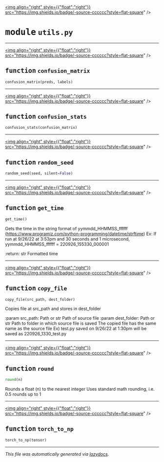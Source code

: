<!-- markdownlint-disable -->

<a href="https://github.com/braingeneers/braindance/blob/main/braindance/core/spikedetector/utils.py#L0"><img align="right" style={{"float":"right"}} src="https://img.shields.io/badge/-source-cccccc?style=flat-square" /></a>

# <kbd>module</kbd> `utils.py`





---

<a href="https://github.com/braingeneers/braindance/blob/main/braindance/core/spikedetector/utils.py#L9"><img align="right" style={{"float":"right"}} src="https://img.shields.io/badge/-source-cccccc?style=flat-square" /></a>

## <kbd>function</kbd> `confusion_matrix`

```python
confusion_matrix(preds, labels)
```






---

<a href="https://github.com/braingeneers/braindance/blob/main/braindance/core/spikedetector/utils.py#L20"><img align="right" style={{"float":"right"}} src="https://img.shields.io/badge/-source-cccccc?style=flat-square" /></a>

## <kbd>function</kbd> `confusion_stats`

```python
confusion_stats(confusion_matrix)
```






---

<a href="https://github.com/braingeneers/braindance/blob/main/braindance/core/spikedetector/utils.py#L29"><img align="right" style={{"float":"right"}} src="https://img.shields.io/badge/-source-cccccc?style=flat-square" /></a>

## <kbd>function</kbd> `random_seed`

```python
random_seed(seed, silent=False)
```






---

<a href="https://github.com/braingeneers/braindance/blob/main/braindance/core/spikedetector/utils.py#L37"><img align="right" style={{"float":"right"}} src="https://img.shields.io/badge/-source-cccccc?style=flat-square" /></a>

## <kbd>function</kbd> `get_time`

```python
get_time()
```

Gets the time in the string format of yymmdd_HHMMSS_ffffff (https://www.programiz.com/python-programming/datetime/strftime) Ex: If run at 9/26/22 at 3:53pm and 30 seconds and 1 microsecond, yymmdd_HHMMSS_ffffff = 220926_155330_000001 

:return: str  Formatted time 


---

<a href="https://github.com/braingeneers/braindance/blob/main/braindance/core/spikedetector/utils.py#L49"><img align="right" style={{"float":"right"}} src="https://img.shields.io/badge/-source-cccccc?style=flat-square" /></a>

## <kbd>function</kbd> `copy_file`

```python
copy_file(src_path, dest_folder)
```

Copies file at src_path and stores in dest_folder 

:param src_path: Path or str  Path of source file :param dest_folder: Path or str  Path to folder in which source file is saved  The copied file has the same name as the source file  Ex) test.py saved on 9/26/22 at 1:30pm will be saved as 220926_1330_test.py 


---

<a href="https://github.com/braingeneers/braindance/blob/main/braindance/core/spikedetector/utils.py#L65"><img align="right" style={{"float":"right"}} src="https://img.shields.io/badge/-source-cccccc?style=flat-square" /></a>

## <kbd>function</kbd> `round`

```python
round(n)
```

Rounds a float (n) to the nearest integer Uses standard math rounding, i.e. 0.5 rounds up to 1 


---

<a href="https://github.com/braingeneers/braindance/blob/main/braindance/core/spikedetector/utils.py#L79"><img align="right" style={{"float":"right"}} src="https://img.shields.io/badge/-source-cccccc?style=flat-square" /></a>

## <kbd>function</kbd> `torch_to_np`

```python
torch_to_np(tensor)
```








---

_This file was automatically generated via [lazydocs](https://github.com/ml-tooling/lazydocs)._
